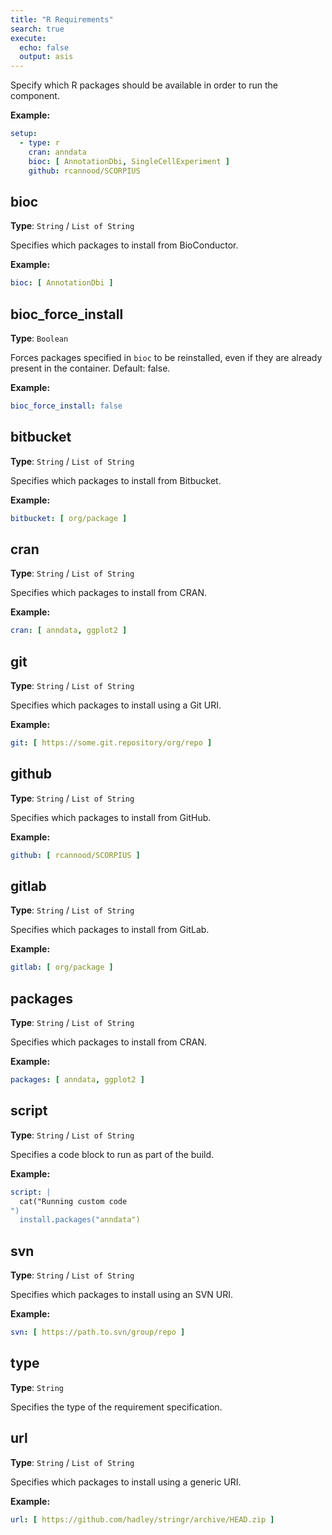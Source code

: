 ```yaml
---
title: "R Requirements"
search: true
execute:
  echo: false
  output: asis
---
```


Specify which R packages should be available in order to run the component.

**Example:**

```yaml
setup: 
  - type: r
    cran: anndata
    bioc: [ AnnotationDbi, SingleCellExperiment ]
    github: rcannood/SCORPIUS

```

## bioc

**Type**: `String` / `List of String`

Specifies which packages to install from BioConductor.

**Example:**

```yaml
bioc: [ AnnotationDbi ]
```

## bioc_force_install

**Type**: `Boolean`

Forces packages specified in `bioc` to be reinstalled, even if they are already present in the container. Default: false.

**Example:**

```yaml
bioc_force_install: false
```

## bitbucket

**Type**: `String` / `List of String`

Specifies which packages to install from Bitbucket.

**Example:**

```yaml
bitbucket: [ org/package ]
```

## cran

**Type**: `String` / `List of String`

Specifies which packages to install from CRAN.

**Example:**

```yaml
cran: [ anndata, ggplot2 ]
```

## git

**Type**: `String` / `List of String`

Specifies which packages to install using a Git URI.

**Example:**

```yaml
git: [ https://some.git.repository/org/repo ]
```

## github

**Type**: `String` / `List of String`

Specifies which packages to install from GitHub.

**Example:**

```yaml
github: [ rcannood/SCORPIUS ]
```

## gitlab

**Type**: `String` / `List of String`

Specifies which packages to install from GitLab.

**Example:**

```yaml
gitlab: [ org/package ]
```

## packages

**Type**: `String` / `List of String`

Specifies which packages to install from CRAN.

**Example:**

```yaml
packages: [ anndata, ggplot2 ]
```

## script

**Type**: `String` / `List of String`

Specifies a code block to run as part of the build.

**Example:**

```yaml
script: |
  cat("Running custom code
")
  install.packages("anndata")
```

## svn

**Type**: `String` / `List of String`

Specifies which packages to install using an SVN URI.

**Example:**

```yaml
svn: [ https://path.to.svn/group/repo ]
```

## type

**Type**: `String`

Specifies the type of the requirement specification.

## url

**Type**: `String` / `List of String`

Specifies which packages to install using a generic URI.

**Example:**

```yaml
url: [ https://github.com/hadley/stringr/archive/HEAD.zip ]
```

